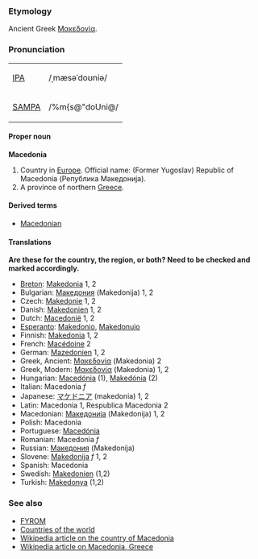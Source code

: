===Etymology===
Ancient Greek [[Μακεδονία]].

===Pronunciation===
{| border=1 cellpadding=5
| [[w:IPA|IPA]] || /ˌmæsəˈdoʊniə/
|-
| [[w:SAMPA|SAMPA]] || /%m{s@"doUni@/
|}

====Proper noun====
'''Macedonia'''

# Country in [[Europe]]. Official name: (Former Yugoslav) Republic of Macedonia (Република Македонија).
# A province of northern [[Greece]].

====Derived terms====
*[[Macedonian]]

====Translations====

'''Are these for the country, the region, or both?  Need to be checked and marked accordingly.'''

*[[Breton]]: [[Makedonia]] 1, 2
*Bulgarian: [[Македония]] (Makedonija) 1, 2
*Czech: [[Makedonie]] 1, 2
*Danish: [[Makedonien]] 1, 2
*Dutch: [[Macedonië]] 1, 2
*[[Esperanto]]: [[Makedonio]], [[Makedonujo]]
*Finnish: [[Makedonia]] 1, 2
*French: [[Macédoine]] 2
*German: [[Mazedonien]] 1, 2
*Greek, Ancient: [[Μακεδονία]] (Makedonia) 2
*Greek, Modern: [[Μακεδονία]] (Makedonia) 1, 2
*Hungarian: [[Macedónia]] (1), [[Makedónia]] (2)
*Italian: Macedonia ''f''
*Japanese: [[マケドニア]] (makedonia) 1, 2
*Latin: Macedonia 1, Respublica Macedonia 2
*Macedonian: [[Македонија]] (Makedonija) 1, 2
*Polish: Macedonia
*Portuguese: [[Macedónia]]
*Romanian: Macedonia ''f''
*Russian: [[Македония]] (Makedonija)
*Slovene: [[Makedonija]] ''f'' 1, 2
*Spanish: Macedonia
*Swedish: [[Makedonien]] (1,2)
*Turkish: [[Makedonya]] (1,2)

===See also===
*[[FYROM]]
*[[Countries of the world]]
*[[w:Republic of Macedonia|Wikipedia article on the country of Macedonia]]
*[[w:Macedonia|Wikipedia article on Macedonia, Greece]]